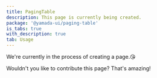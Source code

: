 ```yaml
---
title: PagingTable
description: This page is currently being created.
package: '@yamada-ui/paging-table'
is_tabs: true
with_description: true
tab: Usage
---
```


We're currently in the process of creating a page.😘

Wouldn't you like to contribute this page? That's amazing!
